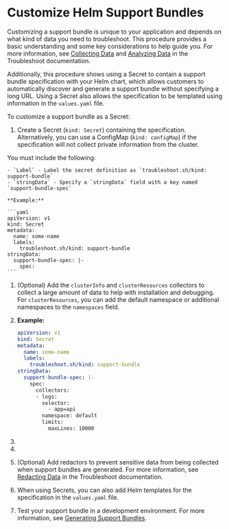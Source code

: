 

# Customize Helm Support Bundles

Customizing a support bundle is unique to your application and depends on what kind of data you need to troubleshoot. This procedure provides a basic understanding and some key considerations to help guide you. For more information, see [Collecting Data](https://troubleshoot.sh/docs/collect/) and [Analyzing Data](https://troubleshoot.sh/docs/analyze/) in the Troubleshoot documentation.

Additionally, this procedure shows using a Secret to contain a support bundle specification with your Helm chart, which allows customers to automatically discover and generate a support bundle without specifying a long URL. Using a Secret also allows the specification to be templated using information in the `values.yaml` file.

<PreflightsHelmGuidance/>

To customize a support bundle as a Secret:

1. Create a Secret (`kind: Secret`) containing the specification. Alternatively, you can use a ConfigMap (`kind: configMap`) if the specification will not collect private information from the cluster.

  You must include the following:

    - `Label` - Label the secret definition as `troubleshoot.sh/kind: support-bundle`
    - `stringData` - Specify a `stringData` field with a key named `support-bundle-spec`

    **Example:**

    ```yaml
    apiVersion: v1
    kind: Secret
    metadata:
      name: some-name
      labels:
        troubleshoot.sh/kind: support-bundle
    stringData:
      support-bundle-spec: |-
        spec:
    ```
1. (Optional) Add the `clusterInfo` and `clusterResources` collectors to collect a large amount of data to help with installation and debugging. For `clusterResources`, you can add the default namespace or additional namespaces to the `namespaces` field.

1. <SupportBundleAddLogs/>

      **Example:**

      ```yaml
      apiVersion: v1
      kind: Secret
      metadata:
        name: some-name
        labels:
          troubleshoot.sh/kind: support-bundle
      stringData:
        support-bundle-spec: |-
          spec:
            collectors:
            - logs:
              selector:
                - app=api
              namespace: default
              limits:
                maxLines: 10000
      ```

1. <SupportBundleCustomCollectors/>

1. <SupportBundleAddAnalyzers/>

1. (Optional) Add redactors to prevent sensitive data from being collected when support bundles are generated. For more information, see [Redacting Data](https://troubleshoot.sh/docs/redact/) in the Troubleshoot documentation.

1. When using Secrets, you can also add Helm templates for the specification in the `values.yaml` file.

1. Test your support bundle in a development environment. For more information, see [Generating Support Bundles](support-bundle-generating).
